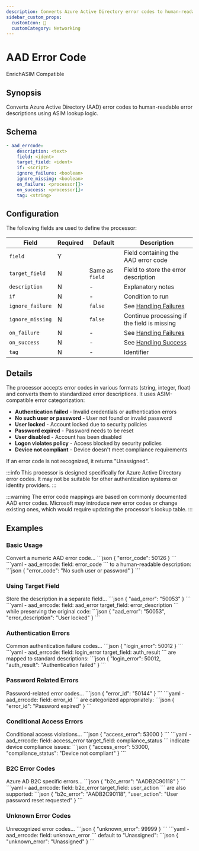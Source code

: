 ```yaml
---
description: Converts Azure Active Directory error codes to human-readable descriptions
sidebar_custom_props: 
  customIcon: 🔑
  customCategory: Networking
---
```


# AAD Error Code

<span className="theme-doc-version-badge badge badge--primary">Enrich</span><span className="theme-doc-version-badge badge badge--secondary">ASIM Compatible</span>

## Synopsis

Converts Azure Active Directory (AAD) error codes to human-readable error descriptions using ASIM lookup logic.

## Schema

```yaml {3}
- aad_errcode:
    description: <text>
    field: <ident>
    target_field: <ident>
    if: <script>
    ignore_failure: <boolean>
    ignore_missing: <boolean>
    on_failure: <processor[]>
    on_success: <processor[]>
    tag: <string>
```

## Configuration

The following fields are used to define the processor:

|Field|Required|Default|Description|
|---|---|---|---|
|`field`|Y||Field containing the AAD error code|
|`target_field`|N|Same as `field`|Field to store the error description|
|`description`|N|-|Explanatory notes|
|`if`|N|-|Condition to run|
|`ignore_failure`|N|`false`|See [Handling Failures](../handling-failures.mdx)|
|`ignore_missing`|N|`false`|Continue processing if the field is missing|
|`on_failure`|N|-|See [Handling Failures](../handling-failures.mdx)|
|`on_success`|N|-|See [Handling Success](../handling-success.mdx)|
|`tag`|N|-|Identifier|

## Details

The processor accepts error codes in various formats (string, integer, float) and converts them to standardized error descriptions. It uses ASIM-compatible error categorization:

- **Authentication failed** - Invalid credentials or authentication errors
- **No such user or password** - User not found or invalid password
- **User locked** - Account locked due to security policies
- **Password expired** - Password needs to be reset
- **User disabled** - Account has been disabled
- **Logon violates policy** - Access blocked by security policies
- **Device not compliant** - Device doesn't meet compliance requirements

If an error code is not recognized, it returns "Unassigned".

:::info
This processor is designed specifically for Azure Active Directory error codes. It may not be suitable for other authentication systems or identity providers.
:::

:::warning
The error code mappings are based on commonly documented AAD error codes. Microsoft may introduce new error codes or change existing ones, which would require updating the processor's lookup table.
:::

## Examples

### Basic Usage

<ExampleGrid>
  <CommentCol>
    Convert a numeric AAD error code...
  </CommentCol>
  <CodeCol>
    ```json
    {
      "error_code": 50126
    }
    ```
    ```yaml
    - aad_errcode:
        field: error_code
    ```
  </CodeCol>
  <CommentCol>
    to a human-readable description:
  </CommentCol>
  <CodeCol>
    ```json
    {
      "error_code": "No such user or password"
    }
    ```
  </CodeCol>
</ExampleGrid>

### Using Target Field

<ExampleGrid>
  <CommentCol>
    Store the description in a separate field...
  </CommentCol>
  <CodeCol>
    ```json
    {
      "aad_error": "50053"
    }
    ```
    ```yaml
    - aad_errcode:
        field: aad_error
        target_field: error_description
    ```
  </CodeCol>
  <CommentCol>
    while preserving the original code:
  </CommentCol>
  <CodeCol>
    ```json
    {
      "aad_error": "50053",
      "error_description": "User locked"
    }
    ```
  </CodeCol>
</ExampleGrid>

### Authentication Errors

<ExampleGrid>
  <CommentCol>
    Common authentication failure codes...
  </CommentCol>
  <CodeCol>
    ```json
    {
      "login_error": 50012
    }
    ```
    ```yaml
    - aad_errcode:
        field: login_error
        target_field: auth_result
    ```
  </CodeCol>
  <CommentCol>
    are mapped to standard descriptions:
  </CommentCol>
  <CodeCol>
    ```json
    {
      "login_error": 50012,
      "auth_result": "Authentication failed"
    }
    ```
  </CodeCol>
</ExampleGrid>

### Password Related Errors

<ExampleGrid>
  <CommentCol>
    Password-related error codes...
  </CommentCol>
  <CodeCol>
    ```json
    {
      "error_id": "50144"
    }
    ```
    ```yaml
    - aad_errcode:
        field: error_id
    ```
  </CodeCol>
  <CommentCol>
    are categorized appropriately:
  </CommentCol>
  <CodeCol>
    ```json
    {
      "error_id": "Password expired"
    }
    ```
  </CodeCol>
</ExampleGrid>

### Conditional Access Errors

<ExampleGrid>
  <CommentCol>
    Conditional access violations...
  </CommentCol>
  <CodeCol>
    ```json
    {
      "access_error": 53000
    }
    ```
    ```yaml
    - aad_errcode:
        field: access_error
        target_field: compliance_status
    ```
  </CodeCol>
  <CommentCol>
    indicate device compliance issues:
  </CommentCol>
  <CodeCol>
    ```json
    {
      "access_error": 53000,
      "compliance_status": "Device not compliant"
    }
    ```
  </CodeCol>
</ExampleGrid>

### B2C Error Codes

<ExampleGrid>
  <CommentCol>
    Azure AD B2C specific errors...
  </CommentCol>
  <CodeCol>
    ```json
    {
      "b2c_error": "AADB2C90118"
    }
    ```
    ```yaml
    - aad_errcode:
        field: b2c_error
        target_field: user_action
    ```
  </CodeCol>
  <CommentCol>
    are also supported:
  </CommentCol>
  <CodeCol>
    ```json
    {
      "b2c_error": "AADB2C90118",
      "user_action": "User password reset requested"
    }
    ```
  </CodeCol>
</ExampleGrid>

### Unknown Error Codes

<ExampleGrid>
  <CommentCol>
    Unrecognized error codes...
  </CommentCol>
  <CodeCol>
    ```json
    {
      "unknown_error": 99999
    }
    ```
    ```yaml
    - aad_errcode:
        field: unknown_error
    ```
  </CodeCol>
  <CommentCol>
    default to "Unassigned":
  </CommentCol>
  <CodeCol>
    ```json
    {
      "unknown_error": "Unassigned"
    }
    ```
  </CodeCol>
</ExampleGrid>
